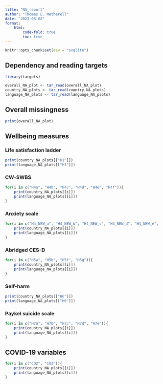 ```yaml
---
title: "NA_report"
author: "Thomas E. Metherell"
date: "2023-08-08"
format: 
    html:
        code-fold: true
        toc: true
---
```


```r
knitr::opts_chunk$set(dev = "svglite")
```

## Dependency and reading targets
```r
library(targets)

overall_NA_plot <- tar_read(overall_NA_plot)
country_NA_plots <- tar_read(country_NA_plots)
language_NA_plots <- tar_read(language_NA_plots)
```

## Overall missingness

```r
print(overall_NA_plot)
```

## Wellbeing measures
### Life satisfaction ladder
```r
print(country_NA_plots[["H1"]])
print(language_NA_plots[["H1"]])
```

### CW-SWBS

```r
for(i in c("H4a", "H4b", "H4c", "H4d", "H4e", "H4f")){
    print(country_NA_plots[[i]])
    print(language_NA_plots[[i]])
}
```

### Anxiety scale

```r
for(i in c("H4_NEW_a", "H4_NEW_b", "H4_NEW_c", "H4_NEW_d", "H4_NEW_e", "H4_NEW_f", "H4_NEW_g")){
    print(country_NA_plots[[i]])
    print(language_NA_plots[[i]])
}
```

### Abridged CES-D

```r
for(i in c("H5a", "H5b", "H5f", "H5g")){
    print(country_NA_plots[[i]])
    print(language_NA_plots[[i]])
}
```

### Self-harm

```r
print(country_NA_plots[["H6"]])
print(language_NA_plots[["H6"]])
```

### Paykel suicide scale

```r
for(i in c("H7a", "H7b", "H7c", "H7d", "H7e")){
    print(country_NA_plots[[i]])
    print(language_NA_plots[[i]])
}
```

## COVID-19 variables

```r
for(i in c("CO2", "CO3")){
    print(country_NA_plots[[i]])
    print(language_NA_plots[[i]])
}
```